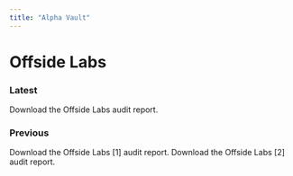 ```yaml
---
title: "Alpha Vault"
---
```


# Offside Labs

### Latest

<CardGroup cols={1}>
  <Card title="Download Offside Labs Audit" icon="file-pdf" iconType="solid" href="https://drive.google.com/uc?export=download&id=10fOAfVbRgQh1M9FuXxEHF6MkBaXnrhNF">
    Download the Offside Labs audit report.
  </Card>
</CardGroup>

### Previous

<CardGroup cols={2}>
  <Card title="Download Offside Labs Audit [1]" icon="file-pdf" iconType="solid" href=" https://drive.google.com/uc?export=download&id=1GQzHNWPdj9uUQ_6DO2mjftKVYcSBgj1T">
    Download the Offside Labs [1] audit report.
  </Card>
    <Card title="Download Offside Labs Audit [2]" icon="file-pdf" iconType="solid" href="https://drive.google.com/uc?export=download&id=1sz5zzIzaTm4SCRqcnx3lDQPs2DIz-QFv">
    Download the Offside Labs [2] audit report.
  </Card>
</CardGroup>
